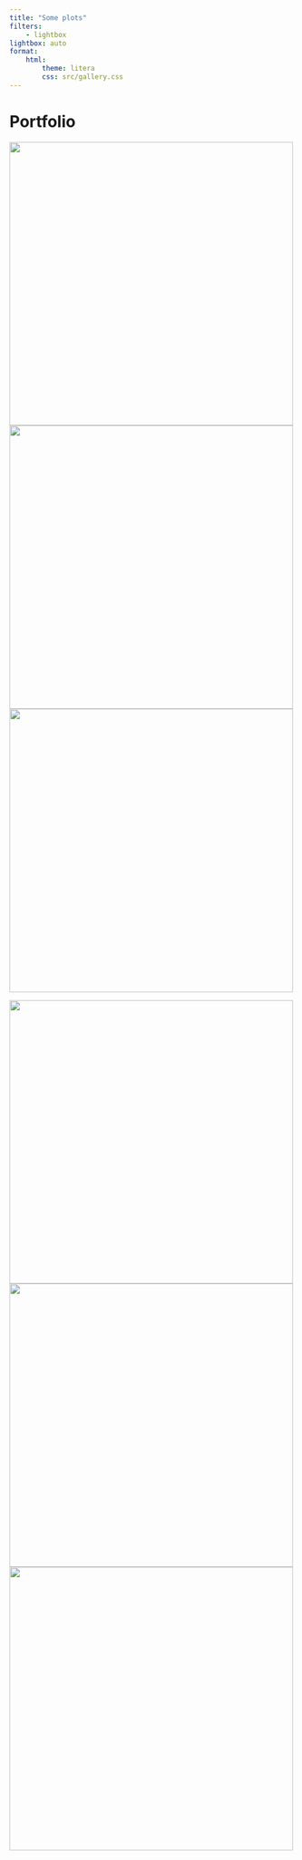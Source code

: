 ```yaml
---
title: "Some plots"
filters:
    - lightbox
lightbox: auto
format:
    html:
        theme: litera
        css: src/gallery.css
---
```


# Portfolio

::: gallery

::: column-page

![](src/images/800x1200.jpeg){width=500 style="column-span: none;" group="my-gallery"}
![](src/images/900x1100.jpeg){width=500 style="column-span: none;" group="my-gallery"}
![](src/images/1000x1000.jpeg){width=500 style="column-span: none;" group="my-gallery"}

![](src/images/1100x900.jpeg){width=500 style="column-span: none;" group="my-gallery"}
![](src/images/1200x800.jpeg){width=500 style="column-span: none;" group="my-gallery"}
![](src/images/800x1200.jpeg){width=500 style="column-span: none;" group="my-gallery"}

:::

:::
